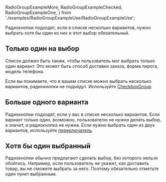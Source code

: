   RadioGroupExampleMore,
  RadioGroupExampleChecked,
  RadioGroupExampleOne,
} from './examples/RadioGroupExampleUse/RadioGroupExampleUse';

Радиокнопки подходят, если в списке несколько вариантов, нужно выбрать хотя бы один из них и этот выбор обязательный.

## Только один на выбор

Список должен быть таким, чтобы пользователь мог выбрать только один вариант.
Это может быть способ доставки заказа, форма пирога, модель телефона.

Если вы понимаете, что в вашем списке можно выбрать несколько вариантов,
радиокнопки не подойдут. Используйте [CheckboxGroup](##LIBS.LIB.STAND/lib:uikit/stand:components-checkboxgroup-stable).

<RadioGroupExampleOne />

## Больше одного варианта

Радиокнопки подходят, если у вас в списке несколько вариантов.
Если вариант только один, возможно, пользователю не нужно делать выбор,
а значит, и радиокнопка не нужна. Если нужно выбрать один из двух вариантов,
используйте [переключатель](##LIBS.LIB.STAND/lib:uikit/stand:components-switch-stable).

<RadioGroupExampleMore />

## Хотя бы один выбранный

Радиокнопки обычно предлагают сделать выбор, без которого нельзя обойтись. Например,
если пользователь не укажет, как доставить товар, вы не сможете выбрать за него.
Поэтому обязательно отметьте один пункт выбранным.

<RadioGroupExampleChecked />
